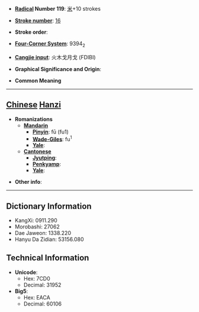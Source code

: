 * '''[[Wiktionary:Chinese radical index| Radical]] Number 119''': [[Wiktionary:Chinese radical index 米|米]]+10 strokes

* '''[[Wiktionary:Chinese total strokes index|Stroke number]]''': [[Wiktionary:Chinese total strokes index 16|16]]

* '''Stroke order''': 

* '''[[Wiktionary:Chinese four corner index|Four-Corner System]]''': 9394<sub>2</sub>

* '''[[Wiktionary:Chinese Cangjie index|Cangjie input]]''': 火木戈月戈 (FDIBI)

* '''Graphical Significance and Origin''': 

* '''Common Meaning'''

----

== [[Chinese]] [[Hanzi]] ==

* '''Romanizations'''
** '''[[Mandarin]]'''
*** '''[[Pinyin]]''': fū (fu1)
*** '''[[Wade-Giles]]''': fu<sup>1</sup>
*** '''[[Yale]]''': 
** '''[[Cantonese]]'''
*** '''[[Jyutping]]''':
*** '''[[Penkyamp]]''': 
*** '''[[Yale]]''': 

* '''Other info''': 

----

== Dictionary Information ==

* KangXi: 0911.290
* Morobashi: 27062
* Dae Jaweon: 1338.220
* Hanyu Da Zidian: 53156.080

== Technical Information ==

* '''Unicode''':
** Hex: 7CD0
** Decimal: 31952
* '''Big5''':
** Hex: EACA
** Decimal: 60106